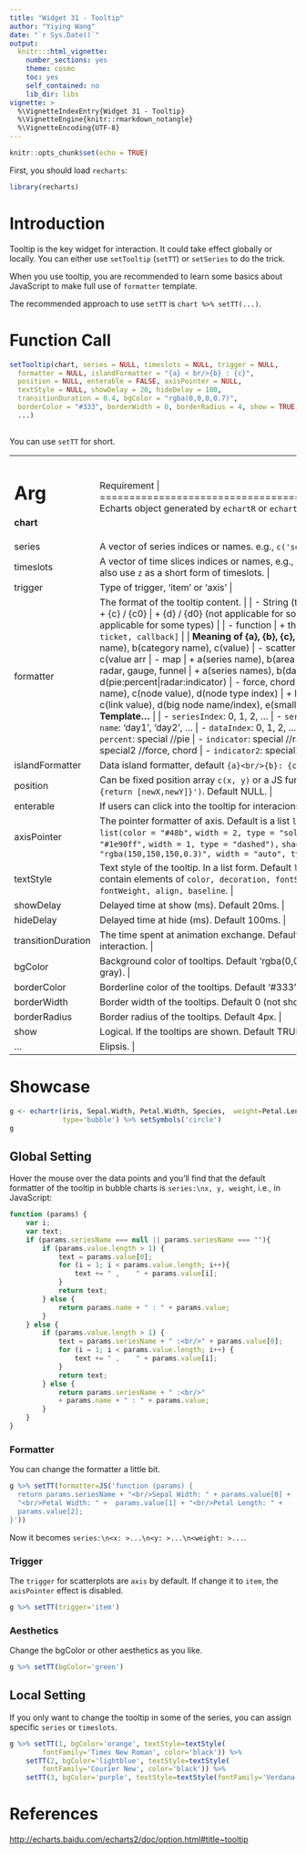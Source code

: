 ---
title: "Widget 31 - Tooltip"
author: "Yiying Wang"
date: "`r Sys.Date()`"
output: 
  knitr:::html_vignette:
    number_sections: yes
    theme: cosmo
    toc: yes
    self_contained: no
    lib_dir: libs
vignette: >
  %\VignetteIndexEntry{Widget 31 - Tooltip}
  %\VignetteEngine{knitr::rmarkdown_notangle}
  %\VignetteEncoding{UTF-8}
---

```{r setup, include=FALSE}
knitr::opts_chunk$set(echo = TRUE)
```

First, you should load `recharts`:
```{r}
library(recharts)
```

# Introduction

Tooltip is the key widget for interaction. It could take effect globally or locally. You can either use `setTooltip` (`setTT`) or `setSeries` to do the trick.

When you use tooltip, you are recommended to learn some basics about JavaScript to make full use of `formatter` template.

The recommended approach to use `setTT` is `chart %>% setTT(...)`.

# Function Call

```r
setTooltip(chart, series = NULL, timeslots = NULL, trigger = NULL,
  formatter = NULL, islandFormatter = "{a} < br/>{b} : {c}",
  position = NULL, enterable = FALSE, axisPointer = NULL,
  textStyle = NULL, showDelay = 20, hideDelay = 100,
  transitionDuration = 0.4, bgColor = "rgba(0,0,0,0.7)",
  borderColor = "#333", borderWidth = 0, borderRadius = 4, show = TRUE,
  ...)
  
```

You can use `setTT` for short.

+------------------+-----------------------------------------------------------+
|   Arg            |  Requirement                                              |
+==================+===========================================================+
| **chart**        | Echarts object generated by `echartR` or `echart`.  |
+------------------+-----------------------------------------------------------+
| series           | A vector of series indices or names. e.g., `c('setosa', 'virginica')` or 1:2 |
+------------------+-----------------------------------------------------------+
| timeslots        | A vector of time slices indices or names, e.g., `c(1990, 1992)` or `c(1,3)`. You can also use `z` as a short form of timeslots. |
+------------------+-----------------------------------------------------------+
| trigger          | Type of trigger, 'item' or 'axis' |
+------------------+-----------------------------------------------------------+
| formatter        | The format of the tooltip content. |
|                  |                     |
|                  | - String (template) |
|                  |      + {a} / {a0} |
|                  |      + {b} / {b0} |
|                  |      + {c} / {c0} |
|                  |      + {d} / {d0} (not applicable for some types) |
|                  |      + {e} / {e0} (not applicable for some types) |
|                  |                     |
|                  |  - function |
|                  |      + the JS list is the form `[params, ticket, callback]` |
|                  |                     |
|                  |  **Meaning of {a}, {b}, {c}, {d}: **     |
|                  |                     |
|                  |  - line, bar, k |
|                  |      + a(series name), b(category name), c(value)  |
|                  |  - scatter |
|                  |      + a(series name), b(data name), c(value arr  |
|                  |  - map |
|                  |      + a(series name), b(area name), c(combined value)  |
|                  |  - pie, radar, gauge, funnel |
|                  |      + a(series names), b(data item name), c(value), d(pie:percent|radar:indicator)  |
|                  |  - force, chord |
|                  |      + nodes: a(series name), b(node name), c(node value), d(node type index) |
|                  |      + links: a(series name), b(link name), c(link value), d(big node name/index), e(small node/index) |
|                  |              |
|                  |  **JS Function Param Template...** |
|                  |          |
|                  |  - `seriesIndex`:	0, 1, 2, ... |
|                  |  - `seriesName`:	'Monday', 'Tuesday', ... |
|                  |  - `name`:	'day1', 'day2', ... |
|                  |  - `dataIndex`:	0, 1, 2, ... |
|                  |  - `data`:	data |
|                  |  - `value`:	value |
|                  |  - `percent`:	special //pie |
|                  |  - `indicator`:	special //radar, force, chord |
|                  |  - `value2`:	special2 //force, chord |
|                  |  - `indicator2`:	special2 //force, chord |
+------------------+-----------------------------------------------------------+
| islandFormatter  | Data island formatter, default `{a}<br/>{b}: {c}`. |
+------------------+-----------------------------------------------------------+
| position         | Can be fixed position array `c(x, y)` or a JS function, e.g., `JS('function([x, y]) {return [newX,newY]}')`. Default NULL. |
+------------------+-----------------------------------------------------------+
| enterable        | If users can click into the tooltip for interacions. Default FALSE. |
+------------------+-----------------------------------------------------------+
| axisPointer      | The pointer formatter of axis. Default is a list `list(type = "line",` `lineStyle = list(color = "#48b",` `width = 2, type = "solid"),` `crossStyle = list(color = "#1e90ff",` `width = 1, type = "dashed"),` `shadowStyle = list(color =` `"rgba(150,150,150,0.3)", width = "auto", type = "default")).` |
+------------------+-----------------------------------------------------------+
| textStyle        | Text style of the tooltip. In a list form. Default `list(color ="#fff")`. The list coud contain elements of `color, decoration, fontSize, fontFamily, fontStyle, fontWeight, align, baseline`. |
+------------------+-----------------------------------------------------------+
| showDelay	       | Delayed time at show (ms). Default 20ms. |
+------------------+-----------------------------------------------------------+
| hideDelay	       | Delayed time at hide (ms). Default 100ms. |
+------------------+-----------------------------------------------------------+
|transitionDuration| The time spent at animation exchange. Default 0.4. Set if 0 if you want real-time interaction. |
+------------------+-----------------------------------------------------------+
| bgColor	       | Background color of tooltips. Default 'rgba(0,0,0,0.7)' (semi-transparent dark gray). |
+------------------+-----------------------------------------------------------+
| borderColor	   | Borderline color of the tooltips. Default '#333'. |
+------------------+-----------------------------------------------------------+
| borderWidth	   | Border width of the tooltips. Default 0 (not shown). |
+------------------+-----------------------------------------------------------+
| borderRadius	   | Border radius of the tooltips. Default 4px. |
+------------------+-----------------------------------------------------------+
| show	           | Logical. If the tooltips are shown. Default TRUE. |
+------------------+-----------------------------------------------------------+
| ...              | Elipsis. |
+------------------+-----------------------------------------------------------+

# Showcase

```{r}
g <- echartr(iris, Sepal.Width, Petal.Width, Species,  weight=Petal.Length,
             type='bubble') %>% setSymbols('circle')
g
```

## Global Setting

Hover the mouse over the data points and you'll find that the default formatter of the tooltip in bubble charts is `series:\nx, y, weight`, i.e., in JavaScript:

```javascript
function (params) {
    var i;
    var text;
    if (params.seriesName === null || params.seriesName === ""){
        if (params.value.length > 1) {
            text = params.value[0];
            for (i = 1; i < params.value.length; i++){
                text += " ,    " + params.value[i];
            }
            return text;
        } else {
            return params.name + " : " + params.value;
        }
    } else {
        if (params.value.length > 1) {
            text = params.seriesName + " :<br/>" + params.value[0];
            for (i = 1; i < params.value.length; i++) {
                text += " ,    " + params.value[i];
            }
            return text;
        } else {
            return params.seriesName + " :<br/>"
            + params.name + " : " + params.value;
        }
    }
}
```

### Formatter

You can change the formatter a little bit.

```{r}
g %>% setTT(formatter=JS('function (params) {
  return params.seriesName + "<br/>Sepal Width: " + params.value[0] +  
  "<br/>Petal Width: " +  params.value[1] + "<br/>Petal Length: " + 
  params.value[2];
}'))
```

Now it becomes `series:\n<x: >...\n<y: >...\n<weight: >...`.

### Trigger

The `trigger` for scatterplots are `axis` by default. If change it to `item`, the `axisPointer` effect is disabled.

```{r}
g %>% setTT(trigger='item')
```

### Aesthetics

Change the bgColor or other aesthetics as you like.

```{r}
g %>% setTT(bgColor='green')
```

## Local Setting

If you only want to change the tooltip in some of the series, you can assign specific `series` or `timeslots`.

```{r}
g %>% setTT(1, bgColor='orange', textStyle=textStyle(
        fontFamily='Times New Roman', color='black')) %>% 
    setTT(2, bgColor='lightblue', textStyle=textStyle(
        fontFamily='Courier New', color='black')) %>%
    setTT(3, bgColor='purple', textStyle=textStyle(fontFamily='Verdana'))
```

# References

<http://echarts.baidu.com/echarts2/doc/option.html#title~tooltip>
